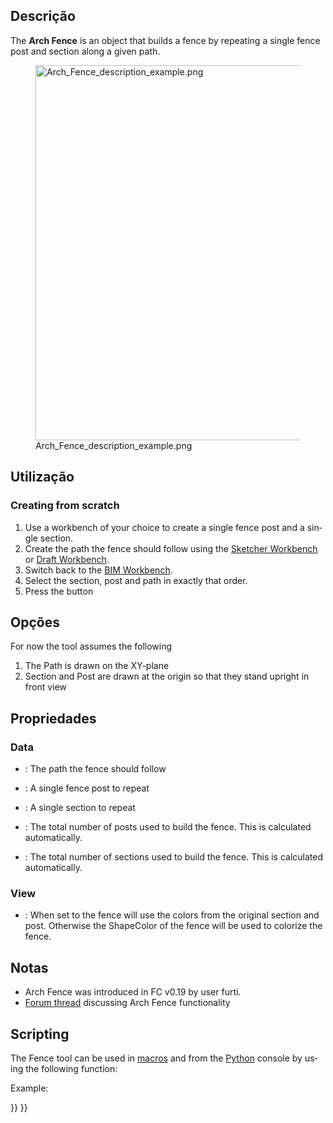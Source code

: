 <languages/>

<div class="mw-translate-fuzzy">
{{Docnav
|[[Arch_Frame/pt-br|Estrutura]]
|[[Arch_Truss/pt-br|Treliça]]
|[[Arch_Workbench/pt-br|Arch]]
|IconL=Arch_Frame.svg
|IconR=Arch_Equipment.svg
|IconC=Workbench_Arch.svg
}}
</div>

<div lang="en" dir="ltr" class="mw-content-ltr">
{{GuiCommand
|Name=Arch Fence
|MenuLocation=3D/BIM → Fence
|Workbenches=[[BIM_Workbench|BIM]]
|Version=0.19
}}
</div>

<span id="Description"></span>
==Descrição==

<div lang="en" dir="ltr" class="mw-content-ltr">
The '''Arch Fence''' is an object that builds a fence by repeating a single fence post and section along a given path.
</div>

[[Image:Arch Fence description example.png|600px]]

<span id="Usage"></span>
==Utilização==

<div lang="en" dir="ltr" class="mw-content-ltr">
===Creating from scratch===
</div>

<div lang="en" dir="ltr" class="mw-content-ltr">
# Use a workbench of your choice to create a single fence post and a single section.
# Create the path the fence should follow using the [[Sketcher_Workbench|Sketcher Workbench]] or [[Draft_Workbench|Draft Workbench]].
# Switch back to the [[BIM_Workbench|BIM Workbench]].
# Select the section, post and path in exactly that order.
# Press the {{Button|[[Image:Arch_Fence.svg|16px]] [[Arch_Fence|Fence]]}} button
</div>

<span id="Options"></span>
==Opções==

<div lang="en" dir="ltr" class="mw-content-ltr">
For now the tool assumes the following
# The Path is drawn on the XY-plane
# Section and Post are drawn at the origin so that they stand upright in front view
</div>

<span id="Properties"></span>
==Propriedades==

<div lang="en" dir="ltr" class="mw-content-ltr">
=== Data ===
</div>

<div lang="en" dir="ltr" class="mw-content-ltr">
* {{PropertyData|Path}}: The path the fence should follow
* {{PropertyData|Post}}: A single fence post to repeat
* {{PropertyData|Section}}: A single section to repeat
* {{PropertyData|Number Of Posts}}: The total number of posts used to build the fence. This is calculated automatically.
* {{PropertyData|Number Of Sections}}: The total number of sections used to build the fence. This is calculated automatically.
</div>

<div lang="en" dir="ltr" class="mw-content-ltr">
=== View ===
</div>

<div lang="en" dir="ltr" class="mw-content-ltr">
* {{PropertyView|Use Original Colors}}: When set to {{TRUE}} the fence will use the colors from the original section and post. Otherwise the ShapeColor of the fence will be used to colorize the fence.
</div>

<span id="Notes"></span>
==Notas==

<div lang="en" dir="ltr" class="mw-content-ltr">
* Arch Fence was introduced in FC v0.19 by user furti.
* [https://forum.freecad.org/viewtopic.php?t=36149 Forum thread] discussing Arch Fence functionality
</div>

==Scripting==

<div lang="en" dir="ltr" class="mw-content-ltr">
The Fence tool can be used in [[Macros|macros]] and from the [[Python|Python]] console by using the following function:
</div>

{{Code|code=
Fence = buildFence(section, post, path)
}}

<div lang="en" dir="ltr" class="mw-content-ltr">
Example:
</div>

{{Code|code=
import FreeCAD
import Part
import Arch

parts = []

parts.append(Part.makeBox(2000, 50, 30, FreeCAD.Vector(0, 0, 1000 - 30)))
parts.append(Part.makeBox(2000, 50, 30))
parts.append(Part.makeBox(20, 20, 1000 - 60, FreeCAD.Vector(0, 15, 30)))
parts.append(Part.makeBox(20, 20, 1000 - 60, FreeCAD.Vector(1980, 15, 30)))

for i in range(8):
    parts.append(Part.makeBox(20, 20, 1000 - 60, FreeCAD.Vector((2000 / 9 * (i + 1)) - 10, 15, 30)))

Part.show(Part.makeCompound(parts), "Fence_section")
fence_section = FreeCAD.ActiveDocument.Fence_section

sketch = FreeCAD.ActiveDocument.addObject("Sketcher::SketchObject", "Path")
sketch.Placement = FreeCAD.Placement(FreeCAD.Vector(0, 0, 0), FreeCAD.Rotation(0, 0, 0, 1))
sketch.addGeometry(Part.LineSegment(FreeCAD.Vector(0, 0, 0), FreeCAD.Vector(20000, 0, 0)), False)
sketch.addGeometry(Part.LineSegment(FreeCAD.Vector(20000, 0, 0), FreeCAD.Vector(20000, 20000, 0)), False)

post = Part.makeBox(100, 100, 1000, FreeCAD.Vector(0, 0, 0))
Part.show(post, "Post")
post = FreeCAD.ActiveDocument.Post

Fence = Arch.buildFence(fence_section, post, sketch)
}}


<div class="mw-translate-fuzzy">
{{Docnav
|[[Arch_Frame/pt-br|Estrutura]]
|[[Arch_Truss/pt-br|Treliça]]
|[[Arch_Workbench/pt-br|Arch]]
|IconL=Arch_Frame.svg
|IconR=Arch_Equipment.svg
|IconC=Workbench_Arch.svg
}}
</div>

{{BIM_Tools_navi{{#translation:}}}}
{{Userdocnavi{{#translation:}}}}